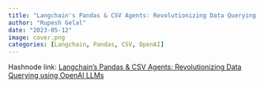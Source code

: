 ```yaml
---
title: "Langchain's Pandas & CSV Agents: Revolutionizing Data Querying using OpenAI LLMs"
author: "Rupesh Gelal"
date: "2023-05-12"
image: cover.png
categories: [Langchain, Pandas, CSV, OpenAI]
---
```



Hashnode link: [Langchain's Pandas & CSV Agents: Revolutionizing Data Querying using OpenAI LLMs](https://blog.futuresmart.ai/langchains-pandas-csv-agents-revolutionizing-data-querying-using-openai-llms)
